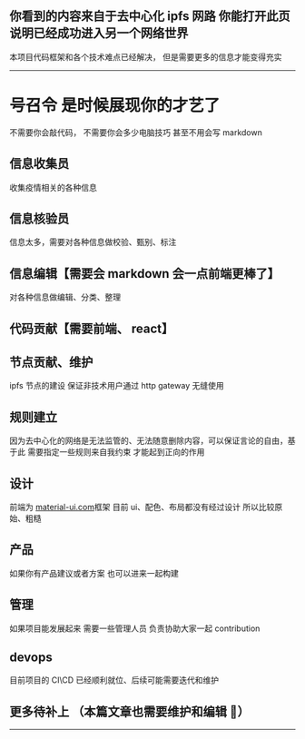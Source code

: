 
## 你看到的内容来自于去中心化 ipfs 网路 你能打开此页 说明已经成功进入另一个网络世界

本项目代码框架和各个技术难点已经解决， 但是需要更多的信息才能变得充实

---

# 号召令 是时候展现你的才艺了

不需要你会敲代码， 不需要你会多少电脑技巧 甚至不用会写 markdown

## 信息收集员

收集疫情相关的各种信息

## 信息核验员

信息太多，需要对各种信息做校验、甄别、标注

## 信息编辑【需要会 markdown 会一点前端更棒了】

对各种信息做编辑、分类、整理

## 代码贡献【需要前端、 react】

## 节点贡献、维护

ipfs 节点的建设 保证非技术用户通过 http gateway 无缝使用

## 规则建立

因为去中心化的网络是无法监管的、无法随意删除内容，可以保证言论的自由，基于此 需要指定一些规则来自我约束 才能起到正向的作用

## 设计

前端为 [material-ui.com](https://material-ui.com/)框架
目前 ui、配色、布局都没有经过设计 所以比较原始、粗糙

## 产品

如果你有产品建议或者方案 也可以进来一起构建

## 管理

如果项目能发展起来 需要一些管理人员 负责协助大家一起 contribution

## devops

目前项目的 CI\CD 已经顺利就位、后续可能需要迭代和维护

## 更多待补上 （本篇文章也需要维护和编辑 🙈）

---

<Footer />
<EditMe path="components/section/Haozhao.mdx" />
